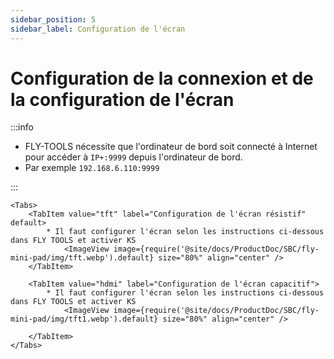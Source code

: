 ```yaml
---
sidebar_position: 5
sidebar_label: Configuration de l'écran
---
```







# Configuration de la connexion et de la configuration de l'écran

:::info

* FLY-TOOLS nécessite que l'ordinateur de bord soit connecté à Internet pour accéder à `IP+:9999` depuis l'ordinateur de bord.
* Par exemple `192.168.6.110:9999`

:::

    <Tabs>
        <TabItem value="tft" label="Configuration de l'écran résistif" default>
            * Il faut configurer l'écran selon les instructions ci-dessous dans FLY TOOLS et activer KS
                <ImageView image={require('@site/docs/ProductDoc/SBC/fly-mini-pad/img/tft.webp').default} size="80%" align="center" />
        </TabItem>

        <TabItem value="hdmi" label="Configuration de l'écran capacitif">
            * Il faut configurer l'écran selon les instructions ci-dessous dans FLY TOOLS et activer KS
                <ImageView image={require('@site/docs/ProductDoc/SBC/fly-mini-pad/img/tft1.webp').default} size="80%" align="center" />

        </TabItem>
    </Tabs>
